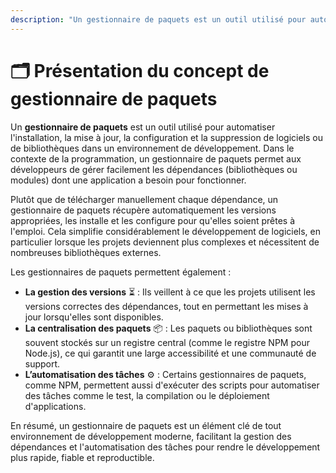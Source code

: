 ```yaml
---
description: "Un gestionnaire de paquets est un outil utilisé pour automatiser l'installation, la mise à jour, la configuration et la suppression de logiciels ou de bibliothèques dans un environnement de développement."
---
```

# 🗂️ Présentation du concept de gestionnaire de paquets

Un **gestionnaire de paquets** est un outil utilisé pour automatiser l'installation, la mise à jour, la configuration et la suppression de logiciels ou de bibliothèques dans un environnement de développement. Dans le contexte de la programmation, un gestionnaire de paquets permet aux développeurs de gérer facilement les dépendances (bibliothèques ou modules) dont une application a besoin pour fonctionner.

Plutôt que de télécharger manuellement chaque dépendance, un gestionnaire de paquets récupère automatiquement les versions appropriées, les installe et les configure pour qu'elles soient prêtes à l'emploi. Cela simplifie considérablement le développement de logiciels, en particulier lorsque les projets deviennent plus complexes et nécessitent de nombreuses bibliothèques externes.

Les gestionnaires de paquets permettent également :
- **La gestion des versions** ⏳ : Ils veillent à ce que les projets utilisent les versions correctes des dépendances, tout en permettant les mises à jour lorsqu'elles sont disponibles.
- **La centralisation des paquets** 📦 : Les paquets ou bibliothèques sont souvent stockés sur un registre central (comme le registre NPM pour Node.js), ce qui garantit une large accessibilité et une communauté de support.
- **L’automatisation des tâches** ⚙️ : Certains gestionnaires de paquets, comme NPM, permettent aussi d'exécuter des scripts pour automatiser des tâches comme le test, la compilation ou le déploiement d'applications.

En résumé, un gestionnaire de paquets est un élément clé de tout environnement de développement moderne, facilitant la gestion des dépendances et l'automatisation des tâches pour rendre le développement plus rapide, fiable et reproductible.